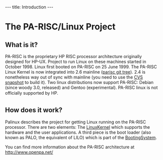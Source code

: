 ---
title: Introduction
---

= The PA-RISC/Linux Project =

== What is it? ==

PA-RISC is the proprietary HP RISC processor architecture originally designed for HP-UX. Project to run Linux on these machines started in October 1998. Linux first booted on PA-RISC on 25 June 1999. The PA-RISC Linux Kernel is now integrated into 2.6 mainline ([http://git.kernel.org/cgit/linux/kernel/git/deller/parisc-linux.git parisc git tree]). 2.4 is nonetheless way out of sync with mainline (you need to use the [http://cvs.parisc-linux.org/download/linux-2.4/ CVS snapshot] to build it). Two linux distributions now support PA-RISC: Debian (since woody 3.0, released) and Gentoo (experimental). PA-RISC linux is not officially supported by HP.

== How does it work? ==

Palinux describes the project for getting Linux running on the PA-RISC processor. There are two elements: The [[LinuxKernel]] which supports the hardware and the user applications. A third piece is the boot loader (also known as PALO, the equivalent of LILO) which is part of the [[BootingSystem]]. 

You can find more information about the PA-RISC architecture at http://www.openpa.net/